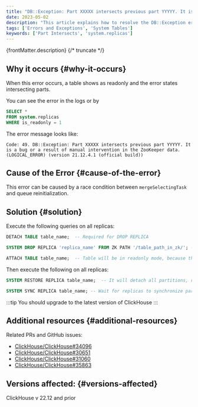 ```yaml
---
title: "DB::Exception: Part XXXXX intersects previous part YYYYY. It is a bug or a result of manual intervention in the ZooKeeper data."
date: 2023-05-02
description: "This article explains how to resolve the DB::Exception error related to intersecting parts in ClickHouse, often caused by a race condition or manual intervention in the ZooKeeper data."
tags: ['Errors and Exceptions', 'System Tables']
keywords: ['Part Intersects', 'system.replicas']
---
```


{frontMatter.description}
{/* truncate */}

## Why it occurs {#why-it-occurs}

When this error occurs, a table shows as readonly and the error states intersecting parts. 

You can see the error in the logs or by

```sql
SELECT *
FROM system.replicas
WHERE is_readonly = 1
```

The error message looks like:

```
Code: 49. DB::Exception: Part XXXXX intersects previous part YYYYY. It is a bug or a result of manual intervention in the ZooKeeper data. (LOGICAL_ERROR) (version 21.12.4.1 (official build))
```

## Cause of the Error {#cause-of-the-error}

This error can be caused by a race condition between `mergeSelectingTask` and queue reinitialization.

## Solution {#solution}

Execute the following queries on all replicas:

```sql
DETACH TABLE table_name;  -- Required for DROP REPLICA

SYSTEM DROP REPLICA 'replica_name' FROM ZK PATH '/table_path_in_zk/'; -- It will remove everything from /table_path_in_zk

ATTACH TABLE table_name;  -- Table will be in readonly mode, because there is no metadata in ZK
```

Then execute the following on all replicas:

```sql
SYSTEM RESTORE REPLICA table_name;  -- It will detach all partitions, re-create metadata in ZK (like it's new empty table), and then attach all partitions back

SYSTEM SYNC REPLICA table_name; -- Wait for replicas to synchronize parts. Also it's recommended to check `system.detached_parts` on all replicas after recovery is finished.
```

:::tip
You should upgrade to the latest version of ClickHouse
:::


## Additional resources {#additional-resources}

Related PRs and GitHub issues:

- [ClickHouse/ClickHouse#34096](https://github.com/ClickHouse/ClickHouse/pull/34096)
- [ClickHouse/ClickHouse#30651](https://github.com/ClickHouse/ClickHouse/pull/30651)
- [ClickHouse/ClickHouse#31060](https://github.com/ClickHouse/ClickHouse/pull/31060)
- [ClickHouse/ClickHouse#35863](https://github.com/ClickHouse/ClickHouse/issues/35863)

## Versions affected: {#versions-affected}
ClickHouse v 22.12 and prior
